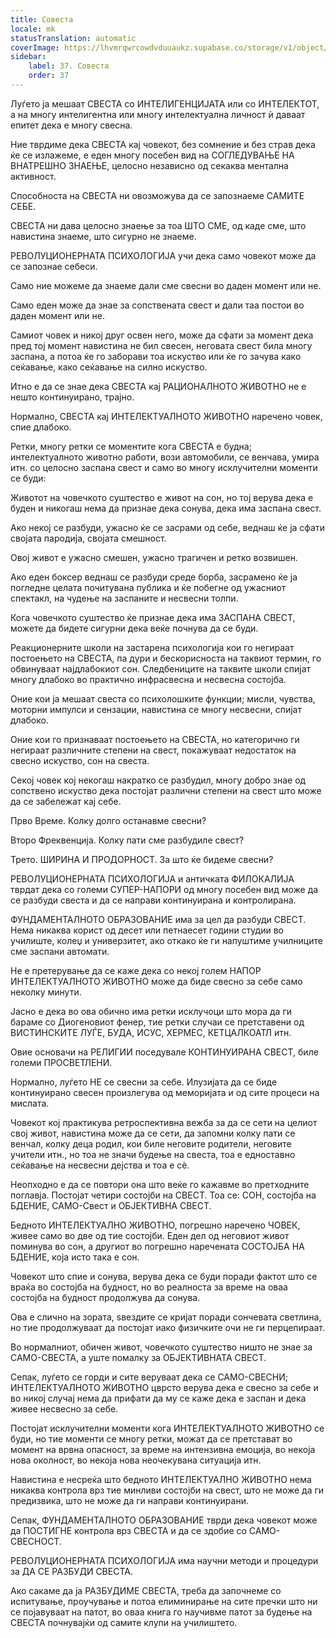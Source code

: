 ```yaml
---
title: Совеста
locale: mk
statusTranslation: automatic
coverImage: https://lhvmrqwrcowdvduuaukz.supabase.co/storage/v1/object/public/strapi-uploads/small_cover-educacion-fundamental.webp-2d51a7828a2b1309555be27f7e2a61a0.webp
sidebar:
    label: 37. Совеста
    order: 37
---
```

Луѓето ја мешаат СВЕСТА со ИНТЕЛИГЕНЦИЈАТА или со ИНТЕЛЕКТОТ, а на многу интелигентна или многу интелектуална личност ѝ даваат епитет дека е многу свесна.

Ние тврдиме дека СВЕСТА кај човекот, без сомнение и без страв дека ќе се излажеме, е еден многу посебен вид на СОГЛЕДУВАЊЕ НА ВНАТРЕШНО ЗНАЕЊЕ, целосно независно од секаква ментална активност.

Способноста на СВЕСТА ни овозможува да се запознаеме САМИТЕ СЕБЕ.

СВЕСТА ни дава целосно знаење за тоа ШТО СМЕ, од каде сме, што навистина знаеме, што сигурно не знаеме.

РЕВОЛУЦИОНЕРНАТА ПСИХОЛОГИЈА учи дека само човекот може да се запознае себеси.

Само ние можеме да знаеме дали сме свесни во даден момент или не.

Само еден може да знае за сопствената свест и дали таа постои во даден момент или не.

Самиот човек и никој друг освен него, може да сфати за момент дека пред тој момент навистина не бил свесен, неговата свест била многу заспана, а потоа ќе го заборави тоа искуство или ќе го зачува како сеќавање, како сеќавање на силно искуство.

Итно е да се знае дека СВЕСТА кај РАЦИОНАЛНОТО ЖИВОТНО не е нешто континуирано, трајно.

Нормално, СВЕСТА кај ИНТЕЛЕКТУАЛНОТО ЖИВОТНО наречено човек, спие длабоко.

Ретки, многу ретки се моментите кога СВЕСТА е будна; интелектуалното животно работи, вози автомобили, се венчава, умира итн. со целосно заспана свест и само во многу исклучителни моменти се буди:

Животот на човечкото суштество е живот на сон, но тој верува дека е буден и никогаш нема да признае дека сонува, дека има заспана свест.

Ако некој се разбуди, ужасно ќе се засрами од себе, веднаш ќе ја сфати својата пародија, својата смешност.

Овој живот е ужасно смешен, ужасно трагичен и ретко возвишен.

Ако еден боксер веднаш се разбуди среде борба, засрамено ќе ја погледне целата почитувана публика и ќе побегне од ужасниот спектакл, на чудење на заспаните и несвесни толпи.

Кога човечкото суштество ќе признае дека има ЗАСПАНА СВЕСТ, можете да бидете сигурни дека веќе почнува да се буди.

Реакционерните школи на застарена психологија кои го негираат постоењето на СВЕСТА, па дури и бескорисноста на таквиот термин, го обвинуваат најдлабокиот сон. Следбениците на таквите школи спијат многу длабоко во практично инфрасвесна и несвесна состојба.

Оние кои ја мешаат свеста со психолошките функции; мисли, чувства, моторни импулси и сензации, навистина се многу несвесни, спијат длабоко.

Оние кои го признаваат постоењето на СВЕСТА, но категорично ги негираат различните степени на свест, покажуваат недостаток на свесно искуство, сон на свеста.

Секој човек кој некогаш накратко се разбудил, многу добро знае од сопствено искуство дека постојат различни степени на свест што може да се забележат кај себе.

Прво Време. Колку долго останавме свесни?

Второ Фреквенција. Колку пати сме разбудиле свест?

Трето. ШИРИНА И ПРОДОРНОСТ. За што ќе бидеме свесни?

РЕВОЛУЦИОНЕРНАТА ПСИХОЛОГИЈА и античката ФИЛОКАЛИЈА тврдат дека со големи СУПЕР-НАПОРИ од многу посебен вид може да се разбуди свеста и да се направи континуирана и контролирана.

ФУНДАМЕНТАЛНОТО ОБРАЗОВАНИЕ има за цел да разбуди СВЕСТ. Нема никаква корист од десет или петнаесет години студии во училиште, колеџ и универзитет, ако откако ќе ги напуштиме училниците сме заспани автомати.

Не е претерување да се каже дека со некој голем НАПОР ИНТЕЛЕКТУАЛНОТО ЖИВОТНО може да биде свесно за себе само неколку минути.

Јасно е дека во ова обично има ретки исклучоци што мора да ги бараме со Диогеновиот фенер, тие ретки случаи се претставени од ВИСТИНСКИТЕ ЛУЃЕ, БУДА, ИСУС, ХЕРМЕС, КЕТЦАЛКОАТЛ итн.

Овие основачи на РЕЛИГИИ поседувале КОНТИНУИРАНА СВЕСТ, биле големи ПРОСВЕТЛЕНИ.

Нормално, луѓето НЕ се свесни за себе. Илузијата да се биде континуирано свесен произлегува од меморијата и од сите процеси на мислата.

Човекот кој практикува ретроспективна вежба за да се сети на целиот свој живот, навистина може да се сети, да запомни колку пати се венчал, колку деца родил, кои биле неговите родители, неговите учители итн., но тоа не значи будење на свеста, тоа е едноставно сеќавање на несвесни дејства и тоа е сè.

Неопходно е да се повтори она што веќе го кажавме во претходните поглавја. Постојат четири состојби на СВЕСТ. Тоа се: СОН, состојба на БДЕНИЕ, САМО-Свест и ОБЈЕКТИВНА СВЕСТ.

Бедното ИНТЕЛЕКТУАЛНО ЖИВОТНО, погрешно наречено ЧОВЕК, живее само во две од тие состојби. Еден дел од неговиот живот поминува во сон, а другиот во погрешно наречената СОСТОЈБА НА БДЕНИЕ, која исто така е сон.

Човекот што спие и сонува, верува дека се буди поради фактот што се враќа во состојба на будност, но во реалноста за време на оваа состојба на будност продолжува да сонува.

Ова е слично на зората, ѕвездите се кријат поради сончевата светлина, но тие продолжуваат да постојат иако физичките очи не ги перцепираат.

Во нормалниот, обичен живот, човечкото суштество ништо не знае за САМО-СВЕСТА, а уште помалку за ОБЈЕКТИВНАТА СВЕСТ.

Сепак, луѓето се горди и сите веруваат дека се САМО-СВЕСНИ; ИНТЕЛЕКТУАЛНОТО ЖИВОТНО цврсто верува дека е свесно за себе и во никој случај нема да прифати да му се каже дека е заспан и дека живее несвесно за себе.

Постојат исклучителни моменти кога ИНТЕЛЕКТУАЛНОТО ЖИВОТНО се буди, но тие моменти се многу ретки, можат да се претстават во момент на врвна опасност, за време на интензивна емоција, во некоја нова околност, во некоја нова неочекувана ситуација итн.

Навистина е несреќа што бедното ИНТЕЛЕКТУАЛНО ЖИВОТНО нема никаква контрола врз тие минливи состојби на свест, што не може да ги предизвика, што не може да ги направи континуирани.

Сепак, ФУНДАМЕНТАЛНОТО ОБРАЗОВАНИЕ тврди дека човекот може да ПОСТИГНЕ контрола врз СВЕСТА и да се здобие со САМО-СВЕСНОСТ.

РЕВОЛУЦИОНЕРНАТА ПСИХОЛОГИЈА има научни методи и процедури за ДА СЕ РАЗБУДИ СВЕСТА.

Ако сакаме да ја РАЗБУДИМЕ СВЕСТА, треба да започнеме со испитување, проучување и потоа елиминирање на сите пречки што ни се појавуваат на патот, во оваа книга го научивме патот за будење на СВЕСТА почнувајќи од самите клупи на училиштето.

